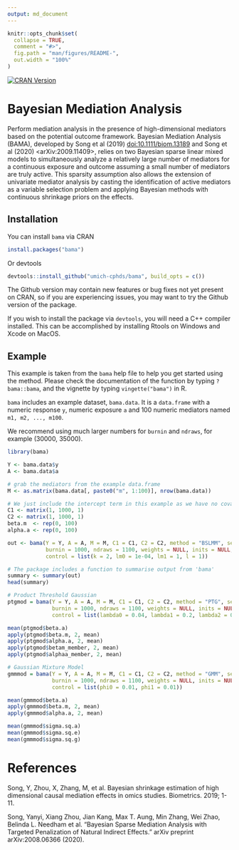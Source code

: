 ```yaml
---
output: md_document
---
```

```r
knitr::opts_chunk$set(
  collapse = TRUE,
  comment = "#>",
  fig.path = "man/figures/README-",
  out.width = "100%"
)


```
<!-- badges: start -->
[![CRAN Version](https://img.shields.io/cran/v/bama?style=flat-square&color=blue&label=CRAN)](https://cran.r-project.org/package=bama)

# Bayesian Mediation Analysis

Perform mediation analysis in the presence of high-dimensional
mediators based on the potential outcome framework. Bayesian Mediation
Analysis (BAMA), developed by Song et al (2019) <doi:10.1111/biom.13189> and
Song et al (2020) <arXiv:2009.11409>,
relies on two Bayesian sparse linear mixed models to simultaneously analyze
a relatively large number of mediators for a continuous exposure and outcome
assuming a small number of mediators are truly active. This sparsity
assumption also allows the extension of univariate mediator analysis by
casting the identification of active mediators as a variable selection
problem and applying Bayesian methods with continuous shrinkage priors on
the effects.

## Installation
You can install `bama` via CRAN

```r
install.packages("bama")
```
Or devtools
```r
devtools::install_github("umich-cphds/bama", build_opts = c())
```

The Github version may contain new features or bug fixes not yet present on
CRAN, so if you are experiencing issues, you may want to try the Github
version of the package.

If you wish to install the package via `devtools`, you will need a C++ compiler
installed. This can be accomplished by installing Rtools on Windows and Xcode
on MacOS.

## Example
This example is taken from the `bama` help file to help you get started using
the method. Please check the documentation of the function by typing
`?bama::bama`, and the vignette by typing `vingette("bama")` in R.

`bama` includes an example dataset, `bama.data`. It is a `data.frame` with a
numeric response `y`, numeric exposure `a` and 100 numeric mediators named
`m1, m2, ..., m100`.

We recommend using much larger numbers for `burnin` and `ndraws`, for
example (30000, 35000).

```r
library(bama)

Y <- bama.data$y
A <- bama.data$a

# grab the mediators from the example data.frame
M <- as.matrix(bama.data[, paste0("m", 1:100)], nrow(bama.data))

# We just include the intercept term in this example as we have no covariates
C1 <- matrix(1, 1000, 1)
C2 <- matrix(1, 1000, 1)
beta.m  <- rep(0, 100)
alpha.a <- rep(0, 100)

out <- bama(Y = Y, A = A, M = M, C1 = C1, C2 = C2, method = "BSLMM", seed = 1234,
            burnin = 1000, ndraws = 1100, weights = NULL, inits = NULL, 
            control = list(k = 2, lm0 = 1e-04, lm1 = 1, l = 1))

# The package includes a function to summarise output from 'bama'
summary <- summary(out)
head(summary)

# Product Threshold Gaussian 
ptgmod = bama(Y = Y, A = A, M = M, C1 = C1, C2 = C2, method = "PTG", seed = 1234,
              burnin = 1000, ndraws = 1100, weights = NULL, inits = NULL, 
              control = list(lambda0 = 0.04, lambda1 = 0.2, lambda2 = 0.2))

mean(ptgmod$beta.a)
apply(ptgmod$beta.m, 2, mean)
apply(ptgmod$alpha.a, 2, mean)
apply(ptgmod$betam_member, 2, mean)
apply(ptgmod$alphaa_member, 2, mean)

# Gaussian Mixture Model
gmmmod = bama(Y = Y, A = A, M = M, C1 = C1, C2 = C2, method = "GMM", seed = 1234,
              burnin = 1000, ndraws = 1100, weights = NULL, inits = NULL, 
              control = list(phi0 = 0.01, phi1 = 0.01))

mean(gmmmod$beta.a)
apply(gmmmod$beta.m, 2, mean)
apply(gmmmod$alpha.a, 2, mean)

mean(gmmmod$sigma.sq.a)
mean(gmmmod$sigma.sq.e)
mean(gmmmod$sigma.sq.g)
```

# References
Song, Y, Zhou, X, Zhang, M, et al. Bayesian shrinkage estimation of high
dimensional causal mediation effects in omics studies. Biometrics. 2019;
1-11. \doi{doi:10.1111/biom.13189}

Song, Yanyi, Xiang Zhou, Jian Kang, Max T. Aung, Min Zhang, Wei Zhao, Belinda L. Needham et al. "Bayesian Sparse Mediation Analysis with Targeted Penalization of Natural Indirect Effects." arXiv preprint arXiv:2008.06366 (2020).
